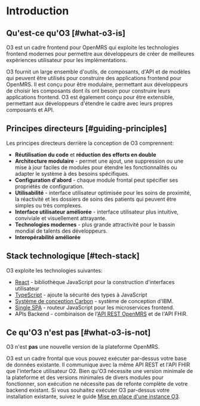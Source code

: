 # Introduction

## Qu'est-ce qu'O3 [#what-o3-is]

O3 est un cadre frontend pour OpenMRS qui exploite les technologies frontend modernes pour permettre aux développeurs de créer de meilleures expériences utilisateur pour les implémentations.

O3 fournit un large ensemble d'outils, de composants, d'API et de modèles qui peuvent être utilisés pour construire des applications frontend pour OpenMRS. Il est conçu pour être modulaire, permettant aux développeurs de choisir les composants dont ils ont besoin pour construire leurs applications frontend. O3 est également conçu pour être extensible, permettant aux développeurs d'étendre le cadre avec leurs propres composants et API.

## Principes directeurs [#guiding-principles]

Les principes directeurs derrière la conception de O3 comprennent:

- **Réutilisation du code** et **réduction des efforts en double**
- **Architecture modulaire** - permet une ajout, une suppression ou une mise à jour faciles de modules pour étendre les fonctionnalités ou adapter le système à des besoins spécifiques.
- **Configuration d'abord** - chaque module frontal peut spécifier ses propriétés de configuration.
- **Utilisabilité** - interface utilisateur optimisée pour les soins de proximité, la réactivité et les dossiers de soins des patients qui peuvent être simples ou très complexes.
- **Interface utilisateur améliorée** - interface utilisateur plus intuitive, conviviale et visuellement attrayante.
- **Technologies modernes** - plus grande attractivité pour le bassin mondial de talents des développeurs.
- **Interopérabilité améliorée**

## Stack technologique [#tech-stack]

O3 exploite les technologies suivantes:

- [React](https://react.dev) - bibliothèque JavaScript pour la construction d'interfaces utilisateur
- [TypeScript](https://typescriptlang.org) - ajoute la sécurité des types à JavaScript
- [Système de conception Carbon](https://carbondesignsystem.com) - système de conception d'IBM.
- [Single SPA](https://single-spa.js.org) - routeur JavaScript pour les microservices frontend.
- APIs Backend - combinaison de l'[API REST OpenMRS](https://rest.openmrs.org) et de l'API FHIR.

## Ce qu'O3 n'est pas [#what-o3-is-not]

O3 n'est **pas** une nouvelle version de la plateforme OpenMRS.

O3 est un cadre frontal que vous pouvez exécuter par-dessus votre base de données existante. Il communique avec la même API REST et l'API FHIR que l'interface utilisateur O2. Bien qu'O3 nécessite une version minimale de la plateforme et des versions minimales de divers modules pour fonctionner, son exécution ne nécessite pas de refonte complète de votre backend existant. Si vous souhaitez exécuter O3 par-dessus votre installation existante, suivez le guide [Mise en place d'une instance O3](/docs/recipes/setting-up-an-o3-instance).
